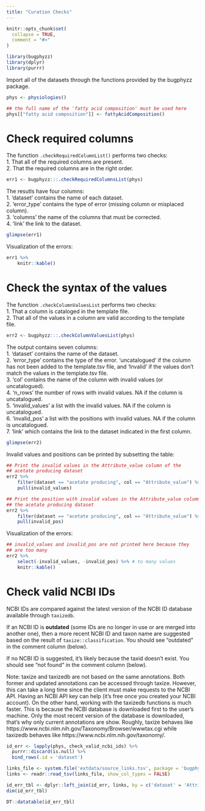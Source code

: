 ```yaml
---
title: "Curation Checks"
---
```


```r
knitr::opts_chunk$set(
  collapse = TRUE,
  comment = "#>"
)
```

```r
library(bugphyzz)
library(dplyr)
library(purrr)
```

Import all of the datasets through the functions provided by the bugphyzz
package.

```r
phys <- physiologies()

## the full name of the 'fatty acid composition' must be used here
phys[["fatty acid composition"]] <- fattyAcidComposition()
```

# Check required columns

The function `.checkRequiredColumnList()` performs two checks:  
1. That all of the required columns are present.  
2. That the required columns are in the right order.

```r
err1 <- bugphyzz:::.checkRequiredColumnsList(phys)
```

The resutls have four columns:  
1. 'dataset' contains the name of each dataset.  
2. 'error_type' contains the type of error (missing column or misplaced
column).  
3. 'columns' the name of the columns that must be corrected.  
4. 'link' the link to the dataset.

```r
glimpse(err1)
```

Visualization of the errors:

```r
err1 %>% 
    knitr::kable()
```

# Check the syntax of the values

The function `.checkColumnValuesList` performs two checks:  
1. That a column is cataloged in the template file.  
2. That all of the values in a column are valid according to the template  
file.

```r
err2 <- bugphyzz:::.checkColumnValuesList(phys)
```

The output contains seven columns:  
1. 'dataset' contains the name of the dataset.  
2. 'error_type' contains the type of the error. 'uncatalogued' if the column has
not been added to the template.tsv file, and 'Invalid' if the values don't
match the values in the template.tsv file.  
3. 'col' contains the name of the column with invalid values (or uncatalogued).  
4. 'n_rows' the number of rows with invalid values. NA if the column is
uncatalogued.  
5. 'invalid_values' a list with the invalid values. NA if the column is
uncatalogued.  
6. 'invalid_pos' a list with the positions with invalid values. NA if the
column is uncatalogued.  
7. 'link' which contains the link to the dataset indicated in the first column.  

```r
glimpse(err2)
```

Invalid values and positions can be printed by subsetting the table:

```r
## Print the invalid values in the Attribute_value column of the
## acetate producing dataset
err2 %>% 
    filter(dataset == "acetate producing", col == "Attribute_value") %>% 
    pull(invalid_values)
```

```r
## Print the position with invalid values in the Attribute_value column of
## the acetate producing dataset
err2 %>% 
    filter(dataset == "acetate producing", col == "Attribute_value") %>% 
    pull(invalid_pos)
```

Visualization of the errors:

```r
## invalid_values and invalid_pos are not printed here because they
## are too many
err2 %>% 
    select(-invalid_values, -invalid_pos) %>% # to many values
    knitr::kable()
```


# Check valid NCBI IDs

NCBI IDs are compared against the latest version of the NCBI ID database
available through `taxizedb`.

If an NCBI ID is **outdated** (some IDs are no longer in use or are merged into
another one), then a more recent NCBI ID and taxon name are suggested based on
the result of `taxize::classification`. You should see "outdated" in the 
comment column (below).

If no NCBI ID is suggested, it's likely because the taxid doesn't exist.
You should see "not found" in the comment column (below).

Note: taxize and taxizedb are not based on the same annotations. Both former
and updated annotations can be accessed through taxize. However, this can take
a long time since the client must make requests to the NCBI API. Having
an NCBI API key can help (it's free once you created your NCBI account). On the
other hand, working with the taxizedb functions is much faster. This is because
the NCBI database is downloaded first to the user's machine. Only the most
recent version of the database is downloaded, that's why only current 
annotations are show. 
Roughly, taxize behaves like https://www.ncbi.nlm.nih.gov/Taxonomy/Browser/wwwtax.cgi
while taxizedb behaves like https://www.ncbi.nlm.nih.gov/taxonomy/.


```r
id_err <- lapply(phys, check_valid_ncbi_ids) %>% 
  purrr::discard(is.null) %>%
  bind_rows(.id = 'dataset')

links_file <- system.file('extdata/source_links.tsv', package = 'bugphyzz')
links <- readr::read_tsv(links_file, show_col_types = FALSE)

id_err_tbl <- dplyr::left_join(id_err, links, by = c('dataset' = 'Attribute'))
dim(id_err_tbl)
```

```r
DT::datatable(id_err_tbl)
```


